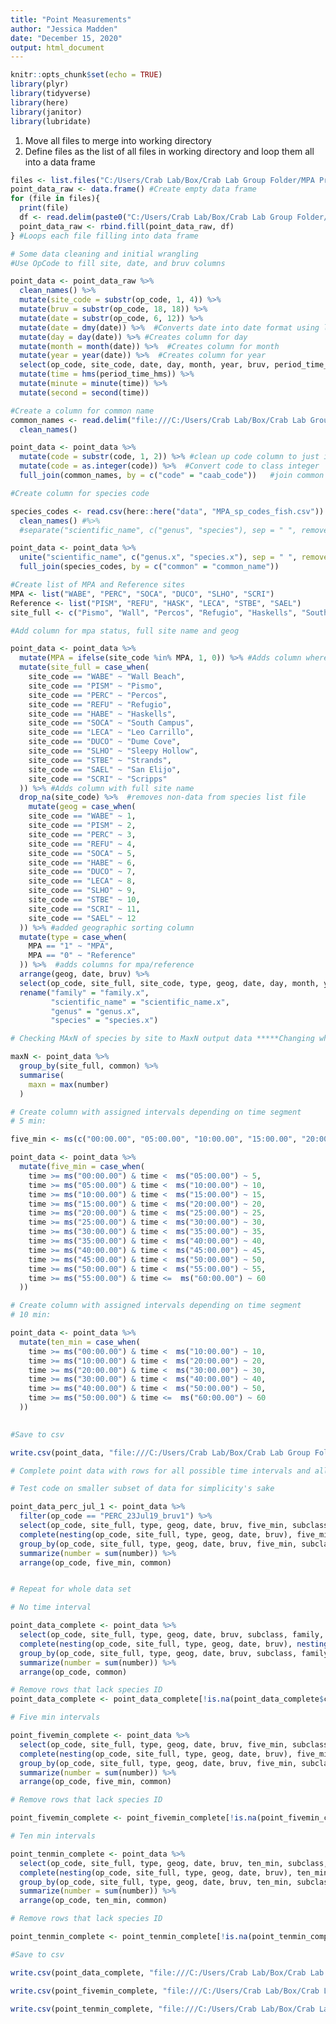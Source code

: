 ```yaml
---
title: "Point Measurements"
author: "Jessica Madden"
date: "December 15, 2020"
output: html_document
---
```


```r
knitr::opts_chunk$set(echo = TRUE)
library(plyr)
library(tidyverse)
library(here)
library(janitor)
library(lubridate)

```

1. Move all files to merge into working directory
2. Define files as the list of all files in working directory and loop them all into a data frame

```r
files <- list.files("C:/Users/Crab Lab/Box/Crab Lab Group Folder/MPA Project/mpa_project_code/bruv-data/data/point-data/") #Creates a vector of all file names
point_data_raw <- data.frame() #Create empty data frame
for (file in files){
  print(file)
  df <- read.delim(paste0("C:/Users/Crab Lab/Box/Crab Lab Group Folder/MPA Project/mpa_project_code/bruv-data/data/point-data/", file), header = TRUE, sep = "\t", dec = ".", skip = 4)
  point_data_raw <- rbind.fill(point_data_raw, df)
} #Loops each file filling into data frame
```

```r
# Some data cleaning and initial wrangling
#Use OpCode to fill site, date, and bruv columns

point_data <- point_data_raw %>% 
  clean_names() %>% 
  mutate(site_code = substr(op_code, 1, 4)) %>% 
  mutate(bruv = substr(op_code, 18, 18)) %>% 
  mutate(date = substr(op_code, 6, 12)) %>%  
  mutate(date = dmy(date)) %>%  #Converts date into date format using lubridate package
  mutate(day = day(date)) %>% #Creates column for day
  mutate(month = month(date)) %>%  #Creates column for month
  mutate(year = year(date)) %>%  #Creates column for year
  select(op_code, site_code, date, day, month, year, bruv, period_time_hms, visibility, habitat, family, genus, species, code, number, comment_1, x_6) %>% 
  mutate(time = hms(period_time_hms)) %>% 
  mutate(minute = minute(time)) %>% 
  mutate(second = second(time))    


```


```r
#Create a column for common name
common_names <- read.delim("file:///C:/Users/Crab Lab/Box/Crab Lab Group Folder/MPA Project/mpa_project_code/bruv-data/data/mpa_BRUV_specieslist.txt") %>% 
  clean_names()

point_data <- point_data %>% 
  mutate(code = substr(code, 1, 2)) %>% #clean up code column to just integer %>% 
  mutate(code = as.integer(code)) %>%  #Convert code to class integer
  full_join(common_names, by = c("code" = "caab_code"))   #join common names to data set

#Create column for species code

species_codes <- read.csv(here::here("data", "MPA_sp_codes_fish.csv")) %>% 
  clean_names() #%>% 
  #separate("scientific_name", c("genus", "species"), sep = " ", remove = FALSE)

point_data <- point_data %>% 
  unite("scientific_name", c("genus.x", "species.x"), sep = " ", remove = FALSE) %>% 
  full_join(species_codes, by = c("common" = "common_name")) 

#Create list of MPA and Reference sites
MPA <- list("WABE", "PERC", "SOCA", "DUCO", "SLHO", "SCRI")
Reference <- list("PISM", "REFU", "HASK", "LECA", "STBE", "SAEL")
site_full <- c("Pismo", "Wall", "Percos", "Refugio", "Haskells", "South Campus", "Leo Carrillo", "Dume Cove", "Sleepy Hollow", "Strands", "San Elijo", "Scripps")

#Add column for mpa status, full site name and geog

point_data <- point_data %>% 
  mutate(MPA = ifelse(site_code %in% MPA, 1, 0)) %>% #Adds column where value of 1 means MPA site, 0 is ref
  mutate(site_full = case_when(
    site_code == "WABE" ~ "Wall Beach", 
    site_code == "PISM" ~ "Pismo", 
    site_code == "PERC" ~ "Percos", 
    site_code == "REFU" ~ "Refugio", 
    site_code == "HABE" ~ "Haskells", 
    site_code == "SOCA" ~ "South Campus", 
    site_code == "LECA" ~ "Leo Carrillo", 
    site_code == "DUCO" ~ "Dume Cove", 
    site_code == "SLHO" ~ "Sleepy Hollow", 
    site_code == "STBE" ~ "Strands", 
    site_code == "SAEL" ~ "San Elijo", 
    site_code == "SCRI" ~ "Scripps"
  )) %>% #Adds column with full site name
  drop_na(site_code) %>%  #removes non-data from species list file
    mutate(geog = case_when(
    site_code == "WABE" ~ 1, 
    site_code == "PISM" ~ 2, 
    site_code == "PERC" ~ 3, 
    site_code == "REFU" ~ 4, 
    site_code == "SOCA" ~ 5, 
    site_code == "HABE" ~ 6, 
    site_code == "DUCO" ~ 7, 
    site_code == "LECA" ~ 8, 
    site_code == "SLHO" ~ 9, 
    site_code == "STBE" ~ 10, 
    site_code == "SCRI" ~ 11, 
    site_code == "SAEL" ~ 12
  )) %>% #added geographic sorting column
  mutate(type = case_when(
    MPA == "1" ~ "MPA", 
    MPA == "0" ~ "Reference"
  )) %>%  #adds columns for mpa/reference
  arrange(geog, date, bruv) %>%
  select(op_code, site_full, site_code, type, geog, date, day, month, year, bruv, period_time_hms, time, minute, second, visibility, habitat, subclass, family.x, scientific_name.x, genus.x, species.x, common, code, sp_code, number, comment_1, x_6) %>% 
  rename("family" = "family.x", 
         "scientific_name" = "scientific_name.x", 
         "genus" = "genus.x", 
         "species" = "species.x")


```


```r
# Checking MAxN of species by site to MaxN output data *****Changing what variables you group by here will discern between them, like background vs foreground and habitat

maxN <- point_data %>% 
  group_by(site_full, common) %>% 
  summarise(
    maxn = max(number)
  ) 
```


```r
# Create column with assigned intervals depending on time segment 
# 5 min:

five_min <- ms(c("00:00.00", "05:00.00", "10:00.00", "15:00.00", "20:00.00", "25:00.00", "30:00.00", "35:00.00", "40:00.00", "45:00.00", "50:00.00", "55:00.00", "60:00.00"))

point_data <- point_data %>% 
  mutate(five_min = case_when(
    time >= ms("00:00.00") & time <  ms("05:00.00") ~ 5, 
    time >= ms("05:00.00") & time <  ms("10:00.00") ~ 10, 
    time >= ms("10:00.00") & time <  ms("15:00.00") ~ 15, 
    time >= ms("15:00.00") & time <  ms("20:00.00") ~ 20, 
    time >= ms("20:00.00") & time <  ms("25:00.00") ~ 25, 
    time >= ms("25:00.00") & time <  ms("30:00.00") ~ 30, 
    time >= ms("30:00.00") & time <  ms("35:00.00") ~ 35, 
    time >= ms("35:00.00") & time <  ms("40:00.00") ~ 40, 
    time >= ms("40:00.00") & time <  ms("45:00.00") ~ 45, 
    time >= ms("45:00.00") & time <  ms("50:00.00") ~ 50, 
    time >= ms("50:00.00") & time <  ms("55:00.00") ~ 55, 
    time >= ms("55:00.00") & time <=  ms("60:00.00") ~ 60
  ))
```  

```r
# Create column with assigned intervals depending on time segment 
# 10 min:

point_data <- point_data %>% 
  mutate(ten_min = case_when(
    time >= ms("00:00.00") & time <  ms("10:00.00") ~ 10, 
    time >= ms("10:00.00") & time <  ms("20:00.00") ~ 20, 
    time >= ms("20:00.00") & time <  ms("30:00.00") ~ 30, 
    time >= ms("30:00.00") & time <  ms("40:00.00") ~ 40, 
    time >= ms("40:00.00") & time <  ms("50:00.00") ~ 50, 
    time >= ms("50:00.00") & time <=  ms("60:00.00") ~ 60
  ))
 
```

```r
#Save to csv

write.csv(point_data, "file:///C:/Users/Crab Lab/Box/Crab Lab Group Folder/MPA Project/mpa_project_code/bruv-data/data//point_data.csv")
```

```r
# Complete point data with rows for all possible time intervals and all species observed in whole data set

# Test code on smaller subset of data for simplicity's sake

point_data_perc_jul_1 <- point_data %>% 
  filter(op_code == "PERC_23Jul19_bruv1") %>% 
  select(op_code, site_full, type, geog, date, bruv, five_min, subclass, family, common, number) %>% 
  complete(nesting(op_code, site_full, type, geog, date, bruv), five_min, nesting(subclass, family, common), fill=list(number=0)) %>% 
  group_by(op_code, site_full, type, geog, date, bruv, five_min, subclass, family, common) %>% 
  summarize(number = sum(number)) %>% 
  arrange(op_code, five_min, common)


# Repeat for whole data set

# No time interval

point_data_complete <- point_data %>% 
  select(op_code, site_full, type, geog, date, bruv, subclass, family, common, number) %>% 
  complete(nesting(op_code, site_full, type, geog, date, bruv), nesting(subclass, family, common), fill=list(number=0)) %>% 
  group_by(op_code, site_full, type, geog, date, bruv, subclass, family, common) %>% 
  summarize(number = sum(number)) %>% 
  arrange(op_code, common)

# Remove rows that lack species ID
point_data_complete <- point_data_complete[!is.na(point_data_complete$common),]

# Five min intervals

point_fivemin_complete <- point_data %>% 
  select(op_code, site_full, type, geog, date, bruv, five_min, subclass, family, common, number) %>% 
  complete(nesting(op_code, site_full, type, geog, date, bruv), five_min, nesting(subclass, family, common), fill=list(number=0)) %>% 
  group_by(op_code, site_full, type, geog, date, bruv, five_min, subclass, family, common) %>% 
  summarize(number = sum(number)) %>% 
  arrange(op_code, five_min, common)

# Remove rows that lack species ID

point_fivemin_complete <- point_fivemin_complete[!is.na(point_fivemin_complete$common),]

# Ten min intervals

point_tenmin_complete <- point_data %>% 
  select(op_code, site_full, type, geog, date, bruv, ten_min, subclass, family, common, number) %>% 
  complete(nesting(op_code, site_full, type, geog, date, bruv), ten_min, nesting(subclass, family, common), fill=list(number=0)) %>% 
  group_by(op_code, site_full, type, geog, date, bruv, ten_min, subclass, family, common) %>% 
  summarize(number = sum(number)) %>% 
  arrange(op_code, ten_min, common)

# Remove rows that lack species ID

point_tenmin_complete <- point_tenmin_complete[!is.na(point_tenmin_complete$common),]
```


```r
#Save to csv

write.csv(point_data_complete, "file:///C:/Users/Crab Lab/Box/Crab Lab Group Folder/MPA Project/mpa_project_code/bruv-data/data//point_data_complete.csv")

write.csv(point_fivemin_complete, "file:///C:/Users/Crab Lab/Box/Crab Lab Group Folder/MPA Project/mpa_project_code/bruv-data/data//point_data_fivemin_complete.csv")

write.csv(point_tenmin_complete, "file:///C:/Users/Crab Lab/Box/Crab Lab Group Folder/MPA Project/mpa_project_code/bruv-data/data//point_data_tenmin_complete.csv")
```
